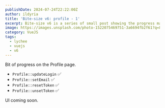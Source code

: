 ```yaml
---
publishDate: 2024-07-24T22:22:00Z
author: ildyria
title: 'Bite-size v6: profile - 1'
excerpt: Bite-size v6 is a series of small post showing the progress made on the development of the future version of Lychee.
image: https://images.unsplash.com/photo-1522075469751-3a6694fb2f61?q=80&w=3220&auto=format&fit=crop&ixlib=rb-4.0.3&ixid=M3wxMjA3fDB8MHxwaG90by1wYWdlfHx8fGVufDB8fHx8fA%3D%3D
category: VueJS
tags:
  - lychee
  - vuejs
  - v6
---
```

Bit of progress on the Profile page.

- `Profile::updateLogin` ✅ 
- `Profile::setEmail` ✅ 
- `Profile::resetToken` ✅ 
- `Profile::unsetToken` ✅
 
UI coming soon.